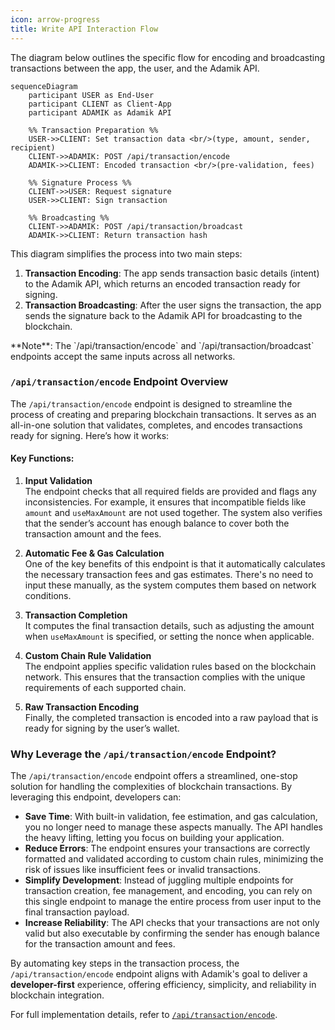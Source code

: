 ```yaml
---
icon: arrow-progress
title: Write API Interaction Flow
---
```


The diagram below outlines the specific flow for encoding and broadcasting transactions between the app, the user, and the Adamik API.

```mermaid
sequenceDiagram
    participant USER as End-User
    participant CLIENT as Client-App
    participant ADAMIK as Adamik API

    %% Transaction Preparation %%
    USER->>CLIENT: Set transaction data <br/>(type, amount, sender, recipient)
    CLIENT->>ADAMIK: POST /api/transaction/encode
    ADAMIK->>CLIENT: Encoded transaction <br/>(pre-validation, fees)

    %% Signature Process %%
    CLIENT->>USER: Request signature
    USER->>CLIENT: Sign transaction

    %% Broadcasting %%
    CLIENT->>ADAMIK: POST /api/transaction/broadcast
    ADAMIK->>CLIENT: Return transaction hash
```

This diagram simplifies the process into two main steps:

1. **Transaction Encoding**: The app sends transaction basic details (intent) to the Adamik API, which returns an encoded transaction ready for signing.
2. **Transaction Broadcasting**: After the user signs the transaction, the app sends the signature back to the Adamik API for broadcasting to the blockchain.

<Info>
  **Note**: The `/api/transaction/encode` and `/api/transaction/broadcast`
  endpoints accept the same inputs across all networks.
</Info>

### `/api/transaction/encode` Endpoint Overview

The `/api/transaction/encode` endpoint is designed to streamline the process of creating and preparing blockchain transactions. It serves as an all-in-one solution that validates, completes, and encodes transactions ready for signing. Here’s how it works:

#### Key Functions:

1. **Input Validation**  
   The endpoint checks that all required fields are provided and flags any inconsistencies. For example, it ensures that incompatible fields like `amount` and `useMaxAmount` are not used together. The system also verifies that the sender’s account has enough balance to cover both the transaction amount and the fees.

2. **Automatic Fee & Gas Calculation**  
   One of the key benefits of this endpoint is that it automatically calculates the necessary transaction fees and gas estimates. There's no need to input these manually, as the system computes them based on network conditions.

3. **Transaction Completion**  
   It computes the final transaction details, such as adjusting the amount when `useMaxAmount` is specified, or setting the nonce when applicable.

4. **Custom Chain Rule Validation**  
   The endpoint applies specific validation rules based on the blockchain network. This ensures that the transaction complies with the unique requirements of each supported chain.

5. **Raw Transaction Encoding**  
   Finally, the completed transaction is encoded into a raw payload that is ready for signing by the user’s wallet.

### Why Leverage the `/api/transaction/encode` Endpoint?

The `/api/transaction/encode` endpoint offers a streamlined, one-stop solution for handling the complexities of blockchain transactions. By leveraging this endpoint, developers can:

- **Save Time**: With built-in validation, fee estimation, and gas calculation, you no longer need to manage these aspects manually. The API handles the heavy lifting, letting you focus on building your application.
- **Reduce Errors**: The endpoint ensures your transactions are correctly formatted and validated according to custom chain rules, minimizing the risk of issues like insufficient fees or invalid transactions.
- **Simplify Development**: Instead of juggling multiple endpoints for transaction creation, fee management, and encoding, you can rely on this single endpoint to manage the entire process from user input to the final transaction payload.
- **Increase Reliability**: The API checks that your transactions are not only valid but also executable by confirming the sender has enough balance for the transaction amount and fees.

By automating key steps in the transaction process, the `/api/transaction/encode` endpoint aligns with Adamik's goal to deliver a **developer-first** experience, offering efficiency, simplicity, and reliability in blockchain integration.

For full implementation details, refer to [`/api/transaction/encode`](./endpoint/post-apitransactionencode).
